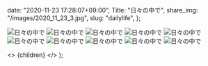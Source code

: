 
  date: "2020-11-23 17:28:07+09:00",
  Title: "日々の中で",
  share_img: "/images/2020_11_23_3.jpg",
  slug: "dailylife",
};

![日々の中で](/images/2020_11_23_1.jpg)
![日々の中で](/images/2020_11_23_2.jpg)
![日々の中で](/images/2020_11_23_3.jpg)
![日々の中で](/images/2020_11_23_4.jpg)
![日々の中で](/images/2020_11_23_5.jpg)
![日々の中で](/images/2020_11_23_6.jpg)
![日々の中で](/images/2020_11_23_7.jpg)
![日々の中で](/images/2020_11_23_8.jpg)
![日々の中で](/images/2020_11_23_9.jpg)
![日々の中で](/images/2020_11_23_10.jpg)

  <>
    <Head>
      <title>{meta.Title} | 異郷好実</title>
    </Head>
    <PostLayout meta={meta}>{children}</PostLayout>
  </>
);
